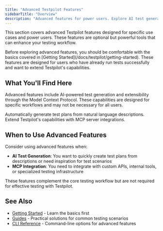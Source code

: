 ```yaml
---
title: "Advanced Testpilot Features"
sidebarTitle: "Overview"
description: "Advanced features for power users. Explore AI test generation, MCP integration, and specialized testing techniques."
---
```


This section covers advanced Testpilot features designed for specific use cases and power users. These features are optional but powerful tools that can enhance your testing workflow.

<Note>
Before exploring advanced features, you should be comfortable with the basics covered in [Getting Started](/docs/testpilot/getting-started). These features are designed for users who have already run tests successfully and want to extend Testpilot's capabilities.
</Note>

## What You'll Find Here

Advanced features include AI-powered test generation and extensibility through the Model Context Protocol. These capabilities are designed for specific workflows and may not be necessary for all users.

<CardGroup cols={2}>
<Card title="AI Test Generation" icon="sparkles" href="/docs/testpilot/ai-test-generation">
  Automatically generate test plans from natural language descriptions.
</Card>

<Card title="Model Context Protocol (MCP)" icon="link" href="/docs/testpilot/model-context-protocol">
  Extend Testpilot's capabilities with MCP server integrations.
</Card>
</CardGroup>

## When to Use Advanced Features

Consider using advanced features when:

- **AI Test Generation**: You want to quickly create test plans from descriptions or need inspiration for test scenarios
- **MCP Integration**: You need to integrate with custom APIs, internal tools, or specialized testing infrastructure

These features complement the core testing workflow but are not required for effective testing with Testpilot.

## See Also

- [Getting Started](/docs/testpilot/getting-started) - Learn the basics first
- [Guides](/docs/testpilot/guides) - Practical solutions for common testing scenarios
- [CLI Reference](/docs/testpilot/reference/cli) - Command-line options for advanced features

